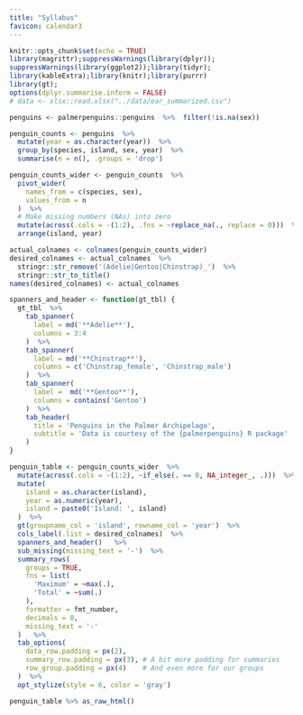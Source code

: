 ```yaml
---
title: "Syllabus"
favicon: calendar3
---
```


```r
knitr::opts_chunk$set(echo = TRUE)
library(magrittr);suppressWarnings(library(dplyr));
suppressWarnings(library(ggplot2));library(tidyr);
library(kableExtra);library(knitr);library(purrr)
library(gt);
options(dplyr.summarise.inform = FALSE)
# data <- xlsx::read.xlsx("../data/ear_summarized.csv")
```

```r
penguins <- palmerpenguins::penguins  %>%  filter(!is.na(sex))

penguin_counts <- penguins  %>%  
  mutate(year = as.character(year))  %>%  
  group_by(species, island, sex, year)  %>%  
  summarise(n = n(), .groups = 'drop')

penguin_counts_wider <- penguin_counts  %>%  
  pivot_wider(
    names_from = c(species, sex),
    values_from = n
  )  %>%  
  # Make missing numbers (NAs) into zero
  mutate(across(.cols = -(1:2), .fns = ~replace_na(., replace = 0)))  %>%  
  arrange(island, year) 

actual_colnames <- colnames(penguin_counts_wider)
desired_colnames <- actual_colnames  %>%  
  stringr::str_remove('(Adelie|Gentoo|Chinstrap)_')  %>%  
  stringr::str_to_title()
names(desired_colnames) <- actual_colnames

spanners_and_header <- function(gt_tbl) {
  gt_tbl  %>%  
    tab_spanner(
      label = md('**Adelie**'),
      columns = 3:4
    )  %>%  
    tab_spanner(
      label = md('**Chinstrap**'),
      columns = c('Chinstrap_female', 'Chinstrap_male')
    )  %>%  
    tab_spanner(
      label =  md('**Gentoo**'),
      columns = contains('Gentoo')
    )  %>%  
    tab_header(
      title = 'Penguins in the Palmer Archipelago',
      subtitle = 'Data is courtesy of the {palmerpenguins} R package'
    ) 
}

penguin_table <- penguin_counts_wider  %>%  
  mutate(across(.cols = -(1:2), ~if_else(. == 0, NA_integer_, .)))  %>%  
  mutate(
    island = as.character(island), 
    year = as.numeric(year),
    island = paste0('Island: ', island)
  )  %>%  
  gt(groupname_col = 'island', rowname_col = 'year')  %>%  
  cols_label(.list = desired_colnames)  %>%  
  spanners_and_header()   %>%  
  sub_missing(missing_text = '-')  %>% 
  summary_rows(
    groups = TRUE,
    fns = list(
      'Maximum' = ~max(.),
      'Total' = ~sum(.) 
    ),
    formatter = fmt_number,
    decimals = 0,
    missing_text = '-'
  )   %>%  
  tab_options(
    data_row.padding = px(2),
    summary_row.padding = px(3), # A bit more padding for summaries
    row_group.padding = px(4)    # And even more for our groups
  )  %>%  
  opt_stylize(style = 6, color = 'gray')
```
```r
penguin_table %>% as_raw_html()
```
